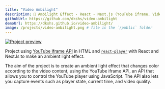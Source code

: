 ```yaml
---
title: "Video Ambilight"
description: 🌈 Ambilight Effect - React - Next.js (YouTube iframe, Video).
githubUrl: https://github.com/dkshs/video-ambilight
demoUrl: https://dkshs.github.io/video-ambilight/
image: /projects/video-ambilight.png # file in the `/public` folder
---
```


[![Project preview](/projects/video-ambilight.png)](https://dkshs.github.io/video-ambilight/)

Project using [YouTube iframe API](https://developers.google.com/youtube/iframe_api_reference) in HTML and [`react-player`](https://github.com/CookPete/react-player) with React and NextJs to make an ambient light effect.

The aim of the project is to create an ambient light effect that changes color according to the video content, using the YouTube iframe API, an API that allows you to control the YouTube player using JavaScript. The API also lets you capture events such as player state, current time, and video quality.
